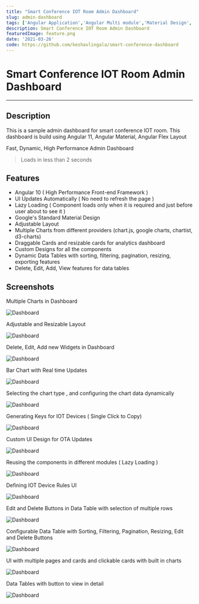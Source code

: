 ```yaml
---
title: "Smart Conference IOT Room Admin Dashboard"
slug: admin-dashboard
tags: ['Angular Application','Angular Multi module','Material Design','Angular Library','High Performance Admin Dashboard','Keshav Lingala','Keshav Reddy','Keshav Reddy Lingala','Lingala Keshav Reddy','Keshav']
description: Smart Conference IOT Room Admin Dashboard
featuredImage: feature.png
date: '2021-03-26'
code: https://github.com/keshavlingala/smart-conference-dashboard
---
```


# Smart Conference IOT Room Admin Dashboard
---


## Description

This is a sample admin dashboard for smart conference IOT room. This dashboard is build using Angular 11, Angular Material, Angular Flex Layout

Fast, Dynamic, High Performance Admin Dashboard
> Loads in less than 2 seconds

## Features

- Angular 10 ( High Performance Front-end Framework )
- UI Updates Automatically ( No need to refresh the page )
- Lazy Loading ( Component loads only when it is required and just before user about to see it )
- Google's Standard Material Design
- Adjustable Layout
- Multiple Charts from different providers (chart.js, google charts, chartist, d3-charts)
- Draggable Cards and resizable cards for analytics dashboard
- Custom Designs for all the components
- Dynamic Data Tables with sorting, filtering, pagination, resizing, exporting features
- Delete, Edit, Add, View features for data tables


## Screenshots

Multiple Charts in Dashboard

![Dashboard](feature.png)

Adjustable and Resizable Layout

![Dashboard](images/ui-1.png)

Delete, Edit, Add new Widgets in Dashboard

![Dashboard](images/ui-2.png)

Bar Chart with Real time Updates

![Dashboard](images/ui-3.png)

Selecting the chart type , and configuring the chart data dynamically

![Dashboard](images/ui-4.png)

Generating Keys for IOT Devices ( Single Click to Copy)

![Dashboard](images/ui-5.png)

Custom UI Design for OTA Updates

![Dashboard](images/ui-6.png)

Reusing the components in different modules ( Lazy Loading )

![Dashboard](images/ui-7.png)

Defining IOT Device Rules UI

![Dashboard](images/ui-8.png)

Edit and Delete Buttons in Data Table with selection of multiple rows

![Dashboard](images/ui-9.png)

Configurable Data Table with Sorting, Filtering, Pagination, Resizing, Edit and Delete Buttons

![Dashboard](images/ui-10.png)

UI with multiple pages and cards and clickable cards with built in charts

![Dashboard](images/ui-11.png)

Data Tables with button to view in detail

![Dashboard](images/ui-12.png)

